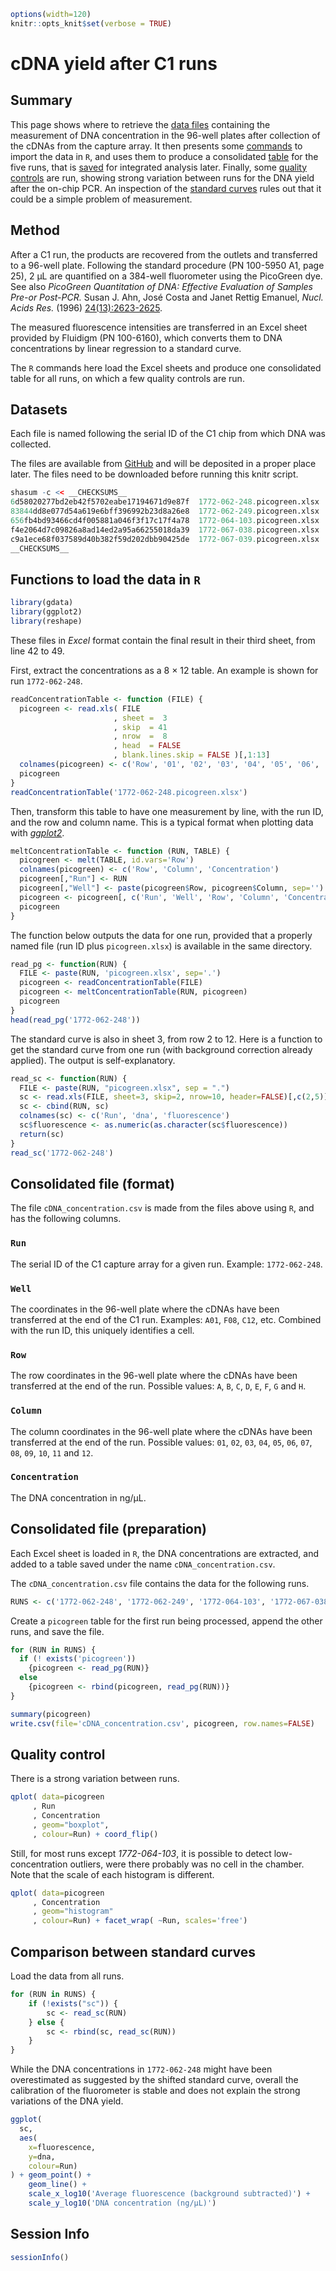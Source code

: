 ```r
options(width=120)
knitr::opts_knit$set(verbose = TRUE)
```

cDNA yield after C1 runs
========================

Summary
-------

This page shows where to retrieve the [data files](#datasets) containing the
measurement of DNA concentration in the 96-well plates after collection of the
cDNAs from the capture array.  It then presents some [commands](#functions) to
import the data in `R`, and uses them to produce a consolidated
[table](#output-format) for the five runs, that is [saved](#save-data) for
integrated analysis later.  Finally, some [quality controls](#qc) are run,
showing strong variation between runs for the DNA yield after the on-chip PCR.
An inspection of the [standard curves](#standard-curves) rules out that it
could be a simple problem of measurement.


Method
------

After a C1 run, the products are recovered from the outlets and transferred to a
96-well plate.  Following the standard procedure (PN 100-5950 A1, page 25),
2 μL are quantified on a 384-well fluorometer using the PicoGreen dye.  See
also _PicoGreen Quantitation of DNA: Effective Evaluation of Samples Pre-or
Post-PCR._ Susan J. Ahn, José Costa and Janet Rettig Emanuel, _Nucl. Acids
Res._ (1996) [24(13):2623-2625](http://dx.doi.org/10.1093/nar/24.13.2623).

The measured fluorescence intensities are transferred in an Excel sheet
provided by Fluidigm (PN 100-6160), which converts them to DNA concentrations
by linear regression to a standard curve.

The `R` commands here load the Excel sheets and produce one consolidated table
for all runs, on which a few quality controls are run.


<a name='datasets'>Datasets</a>
-------------------------------

Each file is named following the serial ID of the C1 chip from which DNA was collected.

The files are available from [GitHub]() and will be deposited in a proper place
later.  The files need to be downloaded before running this knitr script.

```r
shasum -c << __CHECKSUMS__
6d58020277bd2eb42f5702eabe17194671d9e87f  1772-062-248.picogreen.xlsx
83844dd8e077d54a619e6bff396992b23d8a26e8  1772-062-249.picogreen.xlsx
656fb4bd93466cd4f005881a046f3f17c17f4a78  1772-064-103.picogreen.xlsx
f4e2064d7c09826a8ad14ed2a95a66255018da39  1772-067-038.picogreen.xlsx
c9a1ece68f037589d40b382f59d202dbb90425de  1772-067-039.picogreen.xlsx
__CHECKSUMS__
```


<a name='functions'>Functions to load the data in `R`</a>
---------------------------------------------------------

```r
library(gdata)
library(ggplot2)
library(reshape)
```

These files in _Excel_ format contain the final result in their third sheet,
from line 42 to 49.

First, extract the concentrations as a 8 × 12 table.  An example is shown for
run `1772-062-248`.

```r
readConcentrationTable <- function (FILE) {
  picogreen <- read.xls( FILE
                       , sheet =  3
                       , skip  = 41
                       , nrow  =  8
                       , head  = FALSE
                       , blank.lines.skip = FALSE )[,1:13]
  colnames(picogreen) <- c('Row', '01', '02', '03', '04', '05', '06', '07', '08', '09', '10', '11', '12')
  picogreen
}
readConcentrationTable('1772-062-248.picogreen.xlsx')
```

Then, transform this table to have one measurement by line, with the run ID,
and the row and column name.  This is a typical format when plotting data with
_[ggplot2](http://ggplot2.org/)_.

```r
meltConcentrationTable <- function (RUN, TABLE) {
  picogreen <- melt(TABLE, id.vars='Row')
  colnames(picogreen) <- c('Row', 'Column', 'Concentration')
  picogreen[,"Run"] <- RUN
  picogreen[,"Well"] <- paste(picogreen$Row, picogreen$Column, sep='')
  picogreen <- picogreen[, c('Run', 'Well', 'Row', 'Column', 'Concentration')]
  picogreen
}
```

The function below outputs the data for one run, provided that a properly named
file (run ID plus `picogreen.xlsx`) is available in the same directory.

```r
read_pg <- function(RUN) {
  FILE <- paste(RUN, 'picogreen.xlsx', sep='.')
  picogreen <- readConcentrationTable(FILE)
  picogreen <- meltConcentrationTable(RUN, picogreen)
  picogreen
}
head(read_pg('1772-062-248'))
```

The standard curve is also in sheet 3, from row 2 to 12.  Here is a function to
get the standard curve from one run (with background correction already
applied).  The output is self-explanatory.

```r
read_sc <- function(RUN) {
  FILE <- paste(RUN, "picogreen.xlsx", sep = ".")
  sc <- read.xls(FILE, sheet=3, skip=2, nrow=10, header=FALSE)[,c(2,5)]
  sc <- cbind(RUN, sc)
  colnames(sc) <- c('Run', 'dna', 'fluorescence')
  sc$fluorescence <- as.numeric(as.character(sc$fluorescence))
  return(sc)
}
read_sc('1772-062-248')
```

<a name="output-format">Consolidated file (format)</a>
------------------------------------------------------

The file `cDNA_concentration.csv` is made from the files above using `R`, and has
the following columns.

### `Run`

The serial ID of the C1 capture array for a given run.  Example: `1772-062-248`.

### `Well`

The coordinates in the 96-well plate where the cDNAs have been transferred at
the end of the C1 run. Examples: `A01`, `F08`, `C12`, etc.  Combined with the
run ID, this uniquely identifies a cell.

### `Row`

The row coordinates in the 96-well plate where the cDNAs have been transferred
at the end of the run.  Possible values: `A`, `B`, `C`, `D`, `E`, `F`, `G` and
`H`.

### `Column`

The column coordinates in the 96-well plate where the cDNAs have been
transferred at the end of the run.  Possible values: `01`, `02`, `03`, `04`,
`05`, `06`, `07`, `08`, `09`, `10`, `11` and `12`.

### `Concentration`

The DNA concentration in ng/μL.


<a name="save-data">Consolidated file (preparation)</a>
-------------------------------------------------------

Each Excel sheet is loaded in `R`, the DNA concentrations are extracted, and
added to a table saved under the name `cDNA_concentration.csv`.

The `cDNA_concentration.csv` file contains the data for the following runs.

```r
RUNS <- c('1772-062-248', '1772-062-249', '1772-064-103', '1772-067-038', '1772-067-039')
```

Create a `picogreen` table for the first run being processed, append the other
runs, and save the file.

```r
for (RUN in RUNS) {
  if (! exists('picogreen'))
    {picogreen <- read_pg(RUN)}
  else
    {picogreen <- rbind(picogreen, read_pg(RUN))}
}

summary(picogreen)
write.csv(file='cDNA_concentration.csv', picogreen, row.names=FALSE)
```

<a name='qc'>Quality control</a>
--------------------------------

There is a strong variation between runs.

```r
qplot( data=picogreen
     , Run
     , Concentration
     , geom="boxplot",
     , colour=Run) + coord_flip()
```

Still, for most runs except _1772-064-103_, it is possible to detect
low-concentration outliers, were there probably was no cell in the chamber.
Note that the scale of each histogram is different.

```r
qplot( data=picogreen
     , Concentration
     , geom="histogram"
     , colour=Run) + facet_wrap( ~Run, scales='free')
```

<a name='standard-curves'>Comparison between standard curves</a>
----------------------------------------------------------------

Load the data from all runs.

```r
for (RUN in RUNS) {
    if (!exists("sc")) {
        sc <- read_sc(RUN)
    } else {
        sc <- rbind(sc, read_sc(RUN))
    }
}
```

While the DNA concentrations in `1772-062-248` might have been overestimated
as suggested by the shifted standard curve, overall the calibration of the
fluorometer is stable and does not explain the strong variations of the DNA
yield. 

```r
ggplot(
  sc,
  aes(
    x=fluorescence,
    y=dna,
    colour=Run)
) + geom_point() +
    geom_line() + 
    scale_x_log10('Average fluorescence (background subtracted)') +
    scale_y_log10('DNA concentration (ng/μL)')
```

Session Info
------------

```r
sessionInfo()
```
